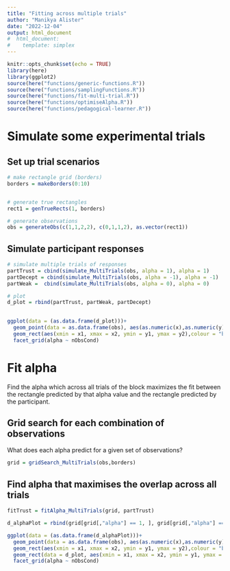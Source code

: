 ```yaml
---
title: "Fitting across multiple trials"
author: "Manikya Alister"
date: "2022-12-04"
output: html_document
#  html_document:
#    template: simplex
---
```


```r
knitr::opts_chunk$set(echo = TRUE)
library(here)
library(ggplot2)
source(here("functions/generic-functions.R"))
source(here("functions/samplingFunctions.R"))
source(here("functions/fit-multi-trial.R"))
source(here("functions/optimiseAlpha.R"))
source(here("functions/pedagogical-learner.R"))
```

# Simulate some experimental trials

## Set up trial scenarios

```r
# make rectangle grid (borders)
borders = makeBorders(0:10)


# generate true rectangles
rect1 = genTrueRects(1, borders)

# generate observations
obs = generateObs(c(1,1,2,2), c(0,1,1,2), as.vector(rect1))
```

## Simulate participant responses

```r
# simulate multiple trials of responses
partTrust = cbind(simulate_MultiTrials(obs, alpha = 1), alpha = 1)
partDecept = cbind(simulate_MultiTrials(obs, alpha = -1), alpha = -1)
partWeak =  cbind(simulate_MultiTrials(obs, alpha = 0), alpha = 0)
```

```r
# plot 
d_plot = rbind(partTrust, partWeak, partDecept)

  
ggplot(data = (as.data.frame(d_plot)))+
  geom_point(data = as.data.frame(obs), aes(as.numeric(x),as.numeric(y)))+
  geom_rect(aes(xmin = x1, xmax = x2, ymin = y1, ymax = y2),colour = "black", alpha = 0)+
  facet_grid(alpha ~ nObsCond) 


```

# Fit alpha

Find the alpha which across all trials of the block maximizes the fit between the rectangle predicted by that alpha value and the rectangle predicted by the participant. 

## Grid search for each combination of observations

What does each alpha predict for a given set of observations?

```r
grid = gridSearch_MultiTrials(obs,borders)
```

## Find alpha that maximises the overlap across all trials

```r
fitTrust = fitAlpha_MultiTrials(grid, partTrust)
```

```r
d_alphaPlot = rbind(grid[grid[,"alpha"] == 1, ], grid[grid[,"alpha"] == -1, ])

ggplot(data = (as.data.frame(d_alphaPlot)))+
  geom_point(data = as.data.frame(obs), aes(as.numeric(x),as.numeric(y)))+
  geom_rect(aes(xmin = x1, xmax = x2, ymin = y1, ymax = y2),colour = "black", alpha = 0)+
  geom_rect(data = d_plot, aes(xmin = x1, xmax = x2, ymin = y1, ymax = y2),colour = "black", fill = "red", alpha = 0.3)+
  facet_grid(alpha ~ nObsCond) 
```

